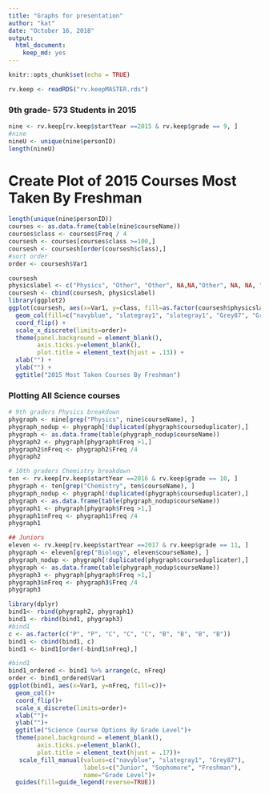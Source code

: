 ---
title: "Graphs for presentation"
author: "kat"
date: "October 16, 2018"
output:
  html_document:
    keep_md: yes
---

```{r setup, include=FALSE}
knitr::opts_chunk$set(echo = TRUE)
```

```{r}
rv.keep <- readRDS("rv.keepMASTER.rds")

```

### 9th grade- 573 Students in 2015

```{r}
nine <- rv.keep[rv.keep$startYear ==2015 & rv.keep$grade == 9, ]
#nine
nineU <- unique(nine$personID)
length(nineU)
```
# Create Plot of 2015 Courses Most Taken By Freshman
```{r}
length(unique(nine$personID))
courses <- as.data.frame(table(nine$courseName))
courses$class <- courses$Freq / 4
coursesh <- courses[courses$class >=100,]
coursesh <- coursesh[order(coursesh$class),]
#sort order
order <- coursesh$Var1

coursesh
physicslabel <- c("Physics", "Other", "Other", NA,NA,"Other", NA, NA, "Other", "Physics" , NA, NA )
coursesh <- cbind(coursesh, physicslabel)
library(ggplot2)
ggplot(coursesh, aes(x=Var1, y=class, fill=as.factor(coursesh$physicslabel))) +
  geom_col(fill=c("navyblue", "slategray1", "slategray1", "Grey87", "Grey87", "slategray1", "Grey87", "Grey87" , "slategray1", "navyblue", "slategray1", "slategray1" )) +
  coord_flip() +
  scale_x_discrete(limits=order)+
  theme(panel.background = element_blank(), 
        axis.ticks.y=element_blank(),
        plot.title = element_text(hjust = .13)) +
  xlab("") +
  ylab("") +
  ggtitle("2015 Most Taken Courses By Freshman")

```
### Plotting All Science courses
```{r}
# 9th graders Physics breakdown
phygraph <- nine[grep("Physics", nine$courseName), ]
phygraph_nodup <- phygraph[!duplicated(phygraph$courseduplicater),]
phygraph <- as.data.frame(table(phygraph_nodup$courseName))
phygraph2 <- phygraph[phygraph$Freq >1,]
phygraph2$nFreq <- phygraph2$Freq /4
phygraph2

# 10th graders Chemistry breakdown
ten <- rv.keep[rv.keep$startYear ==2016 & rv.keep$grade == 10, ]
phygraph <- ten[grep("Chemistry", ten$courseName), ]
phygraph_nodup <- phygraph[!duplicated(phygraph$courseduplicater),]
phygraph <- as.data.frame(table(phygraph_nodup$courseName))
phygraph1 <- phygraph[phygraph$Freq >1,]
phygraph1$nFreq <- phygraph1$Freq /4
phygraph1

## Juniors
eleven <- rv.keep[rv.keep$startYear ==2017 & rv.keep$grade == 11, ]
phygraph <- eleven[grep("Biology", eleven$courseName), ]
phygraph_nodup <- phygraph[!duplicated(phygraph$courseduplicater),]
phygraph <- as.data.frame(table(phygraph_nodup$courseName))
phygraph3 <- phygraph[phygraph$Freq >1,]
phygraph3$nFreq <- phygraph3$Freq /4
phygraph3

```


```{r}
library(dplyr)
bind1<- rbind(phygraph2, phygraph1)
bind1 <- rbind(bind1, phygraph3)
#bind1
c <- as.factor(c("P", "P", "C", "C", "C", "B", "B", "B", "B"))
bind1 <- cbind(bind1, c)
bind1 <- bind1[order(-bind1$nFreq),]

#bind1
bind1_ordered <- bind1 %>% arrange(c, nFreq)
order <- bind1_ordered$Var1
ggplot(bind1, aes(x=Var1, y=nFreq, fill=c))+
  geom_col()+
  coord_flip()+
  scale_x_discrete(limits=order)+
  xlab("")+
  ylab("")+
  ggtitle("Science Course Options By Grade Level")+
  theme(panel.background = element_blank(), 
        axis.ticks.y=element_blank(),
        plot.title = element_text(hjust = .17))+
   scale_fill_manual(values=c("navyblue", "slategray1", "Grey87"), 
                     labels=c("Junior", "Sophomore", "Freshman"),
                     name="Grade Level")+
  guides(fill=guide_legend(reverse=TRUE))
```

